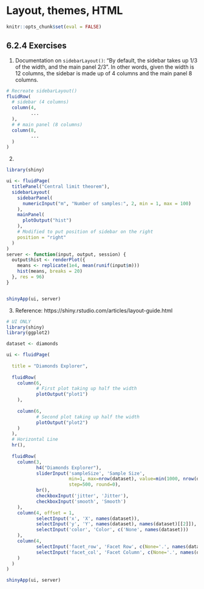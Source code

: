 # Layout, themes, HTML

```r
knitr::opts_chunk$set(eval = FALSE)
```

## 6.2.4 Exercises {-}

1. Documentation on `sidebarLayout()`: "By default, the sidebar takes up 1/3 of the width, and the main panel 2/3". In other words, given the width is 12 columns, the sidebar is made up of 4 columns and the main panel 8 columns. 

```r
# Recreate sidebarLayout()
fluidRow(
  # sidebar (4 columns)
  column(4, 
         ...
  ),
  # # main panel (8 columns)
  column(8, 
         ...
  )
)
```



2. 
```r
library(shiny)

ui <- fluidPage(
  titlePanel("Central limit theorem"),
  sidebarLayout(
    sidebarPanel(
      numericInput("m", "Number of samples:", 2, min = 1, max = 100)
    ),
    mainPanel(
      plotOutput("hist")
    ),
    # Modified to put position of sidebar on the right
    position = "right"
  )
)
server <- function(input, output, session) {
  output$hist <- renderPlot({
    means <- replicate(1e4, mean(runif(input$m)))
    hist(means, breaks = 20)
  }, res = 96)
}


shinyApp(ui, server)
```



3.  Reference: https://shiny.rstudio.com/articles/layout-guide.html
```r
# UI ONLY
library(shiny)
library(ggplot2)

dataset <- diamonds

ui <- fluidPage(
  
  title = "Diamonds Explorer",
  
  fluidRow(
    column(6,
           # First plot taking up half the width
           plotOutput("plot1")
    ),
    
    column(6,
           # Second plot taking up half the width
           plotOutput("plot2")
    )
  ),
  # Horizontal Line
  hr(),
  
  fluidRow(
    column(3,
           h4("Diamonds Explorer"),
           sliderInput('sampleSize', 'Sample Size', 
                       min=1, max=nrow(dataset), value=min(1000, nrow(dataset)), 
                       step=500, round=0),
           br(),
           checkboxInput('jitter', 'Jitter'),
           checkboxInput('smooth', 'Smooth')
    ),
    column(4, offset = 1,
           selectInput('x', 'X', names(dataset)),
           selectInput('y', 'Y', names(dataset), names(dataset)[[2]]),
           selectInput('color', 'Color', c('None', names(dataset)))
    ),
    column(4,
           selectInput('facet_row', 'Facet Row', c(None='.', names(dataset))),
           selectInput('facet_col', 'Facet Column', c(None='.', names(dataset)))
    )
  )
)

shinyApp(ui, server)
```



